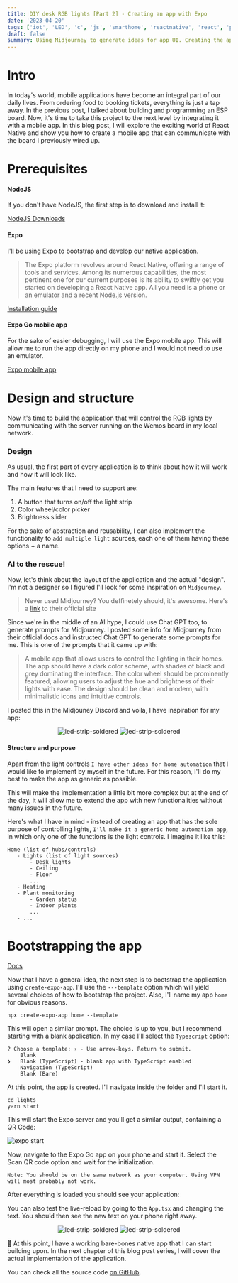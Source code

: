 ```yaml
---
title: DIY desk RGB lights [Part 2] - Creating an app with Expo
date: '2023-04-20'
tags: ['iot', 'LED', 'c', 'js', 'smarthome', 'reactnative', 'react', 'prompt', 'expo']
draft: false
summary: Using Midjourney to generate ideas for app UI. Creating the app with Expo
---
```


# Intro

In today's world, mobile applications have become an integral part of our daily lives. From ordering food to booking tickets, everything is just a tap away. In the previous post, I talked about building and programming an ESP board. Now, it's time to take this project to the next level by integrating it with a mobile app. In this blog post, I will explore the exciting world of React Native and show you how to create a mobile app that can communicate with the board I previously wired up.

# Prerequisites

#### NodeJS

If you don't have NodeJS, the first step is to download and install it:

[NodeJS Downloads](https://nodejs.org/en/download)

#### Expo

I'll be using Expo to bootstrap and develop our native application.


> The Expo platform revolves around React Native, offering a range of tools and services. Among its numerous capabilities, the most pertinent one for our current purposes is its ability to swiftly get you started on developing a React Native app. All you need is a phone or an emulator and a recent Node.js version.

[Installation guide](https://docs.expo.dev/get-started/installation/)

#### Expo Go mobile app

For the sake of easier debugging, I will use the Expo mobile app. This will allow me to run the app directly on my phone and I would not need to use an emulator.

[Expo mobile app](https://play.google.com/store/apps/details?id=host.exp.exponent&hl=en_US)

# Design and structure

Now it's time to build the application that will control the RGB lights by communicating with the server running on the Wemos board in my local network.

### Design

As usual, the first part of every application is to think about how it will work and how it will look like.

The main features that I need to support are:

1. A button that turns on/off the light strip
2. Color wheel/color picker
3. Brightness slider 

For the sake of abstraction and reusability, I can also implement the functionality to ```add multiple light``` sources, each one of them having these options + a name.

### AI to the rescue!

Now, let's think about the layout of the application and the actual "design". I'm not a designer so I figured I'll look for some inspiration on ```Midjourney```.

> Never used Midjourney? You deffinetely should, it's awesome.
> Here's a [link](https://www.midjourney.com/) to their official site

 Since we're in the middle of an AI hype, I could use Chat GPT too, to generate prompts for Midjourney. I posted some info for Midjourney from their official docs and instructed Chat GPT to generate some prompts for me. This is one of the prompts that it came up with:

 > A mobile app that allows users to control the lighting in their homes. The app should have a dark color scheme, with shades of black and grey dominating the interface. The color wheel should be prominently featured, allowing users to adjust the hue and brightness of their lights with ease. The design should be clean and modern, with minimalistic icons and intuitive controls.

 I posted this in the Midjouney Discord and voila, I have inspiration for my app:

 <p align="center" style={{ display: 'flex', flexDirection: 'column', justifyContent: 'center', alignItems: 'center' }}>
    <Image alt="led-strip-soldered" src="/static/images/midjourney-1.png" width={256} height={128} />
    <Image alt="led-strip-soldered" src="/static/images/midjourney-2.png" width={256} height={128} />
</p>


#### Structure and purpose

Apart from the light controls ```I have other ideas for home automation``` that I would like to implement by myself in the future. For this reason, I'll do my best to make the app as generic as possible.

This will make the implementation a little bit more complex but at the end of the day, it will allow me to extend the app with new functionalities without many issues in the future.

Here's what I have in mind - instead of creating an app that has the sole purpose of controlling lights, ```I'll make it a generic home automation app```, in which only one of the functions is the light controls. I imagine it like this:



```
Home (list of hubs/controls)
   - Lights (list of light sources)
       - Desk lights
       - Ceiling
       - Floor
       ...
   - Heating
   - Plant monitoring
       - Garden status
       - Indoor plants
       ...
   - ...
```

# Bootstrapping the app

[Docs](https://docs.expo.dev/get-started/create-a-new-app/)


Now that I have a general idea, the next step is to bootstrap the application using ```create-expo-app```. I'll use the ```---template``` option which will yield several choices of how to bootstrap the project. Also, I'll name my app ```home``` for obvious reasons.

```shell
npx create-expo-app home --template
```

This will open a similar prompt. The choice is up to you, but I recommend starting with a blank application. In my case I'll select the ```Typescript``` option:

```shell
? Choose a template: › - Use arrow-keys. Return to submit.
    Blank
❯   Blank (TypeScript) - blank app with TypeScript enabled
    Navigation (TypeScript)
    Blank (Bare)
```

At this point, the app is created. I'll navigate inside the folder and I'll start it.

```shell
cd lights
yarn start
```

This will start the Expo server and you'll get a similar output, containing a QR Code:

![expo start](/static/images/expo-start.png)

Now, navigate to the Expo Go app on your phone and start it. Select the Scan QR code option and wait for the initialization. 

```Note: You should be on the same network as your computer. Using VPN will most probably not work.```

After everything is loaded you should see your application:

You can also test the live-reload by going to the ```App.tsx``` and changing the text. You should then see the new text on your phone right away.

 <p align="center" style={{ display: 'flex', flexDirection: 'column', justifyContent: 'center', alignItems: 'center' }}>
    <Image alt="led-strip-soldered" src="/static/images/app-new.jpeg" width={256} height={128} />
    <Image alt="led-strip-soldered" src="/static/images/app-new-text.jpeg" width={256} height={128} />
</p>


🎉 At this point, I have a working bare-bones native app that I can start building upon. In the next chapter of this blog post series, I will cover the actual implementation of the application.

You can check all the source code [on GitHub](https://github.com/branimir-kirilov/desk-lights/tree/main/app).